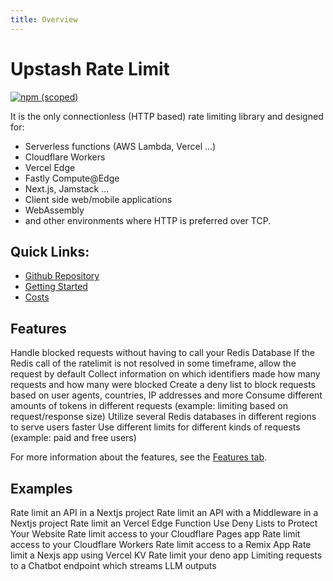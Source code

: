 ```yaml
---
title: Overview
---
```


# Upstash Rate Limit

[![npm (scoped)](https://img.shields.io/npm/v/@upstash/ratelimit)](https://www.npmjs.com/package/ratelimit)

It is the only connectionless (HTTP based) rate limiting library and designed
for:

- Serverless functions (AWS Lambda, Vercel ...)
- Cloudflare Workers
- Vercel Edge
- Fastly Compute@Edge
- Next.js, Jamstack ...
- Client side web/mobile applications
- WebAssembly
- and other environments where HTTP is preferred over TCP.

## Quick Links:

- [Github Repository](https://github.com/upstash/ratelimit)
- [Getting Started](https://upstash.com/docs/redis/sdks/ratelimit-ts/gettingstarted)
- [Costs](https://upstash.com/docs/redis/sdks/ratelimit-ts/costs)

## Features

<CardGroup cols={2}>
  <Card
    title="Caching"
    icon="shield-halved"
    href="https://upstash.com/docs/redis/sdks/ratelimit-ts/features#caching"
  >
    Handle blocked requests without having to call your Redis Database
  </Card>
  <Card
    title="Timeout"
    icon="stopwatch"
    href="https://upstash.com/docs/redis/sdks/ratelimit-ts/features#timeout"
  >
    If the Redis call of the ratelimit is not resolved in some timeframe, allow
    the request by default
  </Card>
  <Card
    title="Analytics & Dashboard"
    icon="magnifying-glass-chart"
    href="https://upstash.com/docs/redis/sdks/ratelimit-ts/features#analytics-and-dashboard"
  >
    Collect information on which identifiers made how many requests and how many
    were blocked
  </Card>
  <Card
    title="Traffic Protection"
    icon="lock"
    href="https://upstash.com/docs/redis/sdks/ratelimit-ts/traffic-protection"
  >
    Create a deny list to block requests based on user agents, countries, IP
    addresses and more
  </Card>
  <Card
    title="Custom Rates"
    icon="chart-simple"
    href="https://upstash.com/docs/redis/sdks/ratelimit-ts/features#custom-rates"
  >
    Consume different amounts of tokens in different requests (example: limiting
    based on request/response size)
  </Card>
  <Card
    title="Multi Region"
    icon="globe"
    href="https://upstash.com/docs/redis/sdks/ratelimit-ts/features#multi-region"
  >
    Utilize several Redis databases in different regions to serve users faster
  </Card>
  <Card
    title="Multiple Limits"
    icon="gears"
    href="https://upstash.com/docs/redis/sdks/ratelimit-ts/features#using-multiple-limits"
  >
    Use different limits for different kinds of requests (example: paid and free
    users)
  </Card>
</CardGroup>

For more information about the features, see the [Features tab](https://upstash.com/docs/redis/sdks/ratelimit-ts/features).

## Examples

<CardGroup cols={2}>
  <Card
    title="Nextjs"
    href="https://github.com/upstash/ratelimit/tree/main/examples/nextjs"
  >
    Rate limit an API in a Nextjs project
  </Card>
  <Card
    title="Nextjs with Middleware"
    href="https://github.com/upstash/ratelimit/tree/main/examples/nextjs-middleware"
  >
    Rate limit an API with a Middleware in a Nextjs project
  </Card>
  <Card
    title="Vercel Edge"
    href="https://github.com/upstash/ratelimit/tree/main/examples/vercel-edge"
  >
    Rate limit an Vercel Edge Function
  </Card>
  <Card
    title="Enabling Protection"
    href="https://github.com/upstash/ratelimit/tree/main/examples/enable-protection"
  >
    Use Deny Lists to Protect Your Website
  </Card>
  <Card
    title="Cloudflare Pages"
    href="https://github.com/upstash/ratelimit/tree/main/examples/cloudflare-pages"
  >
    Rate limit access to your Cloudflare Pages app
  </Card>
  <Card
    title="Cloudflare Workers"
    href="https://github.com/upstash/ratelimit/tree/main/examples/cloudflare-workers"
  >
    Rate limit access to your Cloudflare Workers
  </Card>
  <Card
    title="Remix"
    href="https://github.com/upstash/ratelimit/tree/main/examples/remix"
  >
    Rate limit access to a Remix App
  </Card>
  <Card
    title="Rate limit using Vercel KV"
    href="https://github.com/upstash/ratelimit/tree/main/examples/with-vercel-kv"
  >
    Rate limit a Nexjs app using Vercel KV
  </Card>
  <Card
    title="Deno App"
    href="https://github.com/upstash/ratelimit/tree/main/examples/deno"
  >
    Rate limit your deno app
  </Card>
  <Card
    title="Rate limit your Chatbot"
    href="https://upstash.com/blog/degree-guru#rate-limiting"
  >
    Limiting requests to a Chatbot endpoint which streams LLM outputs
  </Card>
</CardGroup>
